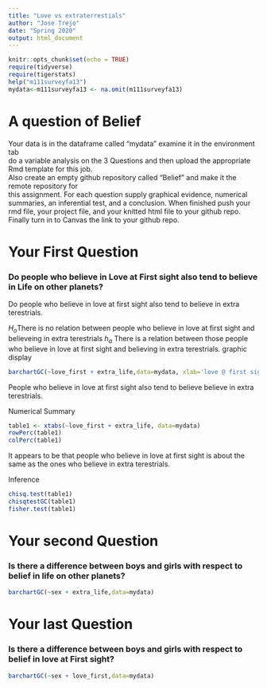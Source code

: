 ```yaml
---
title: "Love vs extraterrestials"
author: "Jose Trejo"
date: "Spring 2020"
output: html_document
---
```


```r
knitr::opts_chunk$set(echo = TRUE)
require(tidyverse)
require(tigerstats)
help("m111surveyfa13")
mydata<-m111surveyfa13 <- na.omit(m111surveyfa13)
```

# A question of Belief

Your data is in the dataframe called "mydata" examine it in the environment tab  
do a variable analysis on the 3 Questions and then upload the appropriate Rmd template for this job.   
Also create an empty github repository called "Belief" and make it the remote repository for  
this assignment.  For each question supply graphical evidence, numerical summaries, an inferential test, and a conclusion.  When finished push your rmd file, your project file, and your knitted html file to your github repo.  Finally turn in to Canvas the link to your github repo.




# Your First Question  

### Do people who believe in Love at First sight also tend to believe in Life on other planets?

 Do people who believe in love at first sight also tend to believe in extra terestrials. 
 
$H_o$There is no relation between people who believe in love at first sight and believeing in extra terestrials
$h_a$ There is a relation between those people who believe in love at first sight and believing in extra terestrials.
graphic display  

```r
barchartGC(~love_first + extra_life,data=mydata, xlab='love @ first sight')
```

People who believe in love at first sight also tend to believe believe in extra terestrials.

Numerical Summary
```r
table1 <- xtabs(~love_first + extra_life, data=mydata)
rowPerc(table1)
colPerc(table1)
```

It appears to be that people who believe in love at first sight is about the same as the ones who believe in extra terestrials.    

Inference

```r
chisq.test(table1)
chisqtestGC(table1)
fisher.test(table1)
```


# Your second Question  

### Is there a difference between boys and girls with respect to belief in life on other planets?
  
```r
barchartGC(~sex + extra_life,data=mydata)
```

 
# Your last Question   

### Is there a difference between boys and girls with respect to belief in love at First sight?

```r
barchartGC(~sex + love_first,data=mydata)
```


